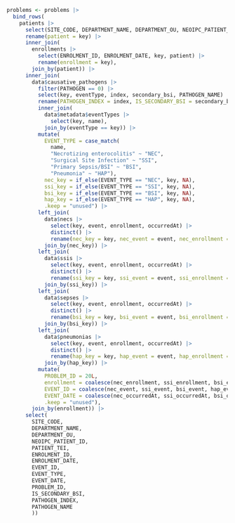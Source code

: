 ```r

problems <- problems |>
  bind_rows(
    patients |>
      select(SITE_CODE, DEPARTMENT_NAME, DEPARTMENT_OU, NEOIPC_PATIENT_ID, PATIENT_TEI, key) |>
      rename(patient = key) |>
      inner_join(
        enrollments |>
          select(ENROLMENT_ID, ENROLMENT_DATE, key, patient) |>
          rename(enrollment = key),
        join_by(patient)) |>
      inner_join(
        data$causative_pathogens |>
          filter(PATHOGEN == 0) |>
          select(key, eventType, index, secondary_bsi, PATHOGEN_NAME) |>
          rename(PATHOGEN_INDEX = index, IS_SECONDARY_BSI = secondary_bsi) |>
          inner_join(
            data$metadata$eventTypes |>
              select(key, name),
            join_by(eventType == key)) |>
          mutate(
            EVENT_TYPE = case_match(
              name,
              "Necrotizing enterocolitis" ~ "NEC",
              "Surgical Site Infection" ~ "SSI",
              "Primary Sepsis/BSI" ~ "BSI",
              "Pneumonia" ~ "HAP"),
            nec_key = if_else(EVENT_TYPE == "NEC", key, NA),
            ssi_key = if_else(EVENT_TYPE == "SSI", key, NA),
            bsi_key = if_else(EVENT_TYPE == "BSI", key, NA),
            hap_key = if_else(EVENT_TYPE == "HAP", key, NA),
            .keep = "unused") |>
          left_join(
            data$necs |>
              select(key, event, enrollment, occurredAt) |>
              distinct() |>
              rename(nec_key = key, nec_event = event, nec_enrollment = enrollment, nec_occurredAt = occurredAt),
            join_by(nec_key)) |>
          left_join(
            data$ssis |>
              select(key, event, enrollment, occurredAt) |>
              distinct() |>
              rename(ssi_key = key, ssi_event = event, ssi_enrollment = enrollment, ssi_occurredAt = occurredAt),
            join_by(ssi_key)) |>
          left_join(
            data$sepses |>
              select(key, event, enrollment, occurredAt) |>
              distinct() |>
              rename(bsi_key = key, bsi_event = event, bsi_enrollment = enrollment, bsi_occurredAt = occurredAt),
            join_by(bsi_key)) |>
          left_join(
            data$pneumonias |>
              select(key, event, enrollment, occurredAt) |>
              distinct() |>
              rename(hap_key = key, hap_event = event, hap_enrollment = enrollment, hap_occurredAt = occurredAt),
            join_by(hap_key)) |>
          mutate(
            PROBLEM_ID = 20L,
            enrollment = coalesce(nec_enrollment, ssi_enrollment, bsi_enrollment, hap_enrollment),
            EVENT_ID = coalesce(nec_event, ssi_event, bsi_event, hap_event),
            EVENT_DATE = coalesce(nec_occurredAt, ssi_occurredAt, bsi_occurredAt, hap_occurredAt),
            .keep = "unused"),
        join_by(enrollment)) |>
      select(
        SITE_CODE,
        DEPARTMENT_NAME,
        DEPARTMENT_OU,
        NEOIPC_PATIENT_ID,
        PATIENT_TEI,
        ENROLMENT_ID,
        ENROLMENT_DATE,
        EVENT_ID,
        EVENT_TYPE,
        EVENT_DATE,
        PROBLEM_ID,
        IS_SECONDARY_BSI,
        PATHOGEN_INDEX,
        PATHOGEN_NAME
        ))
```
